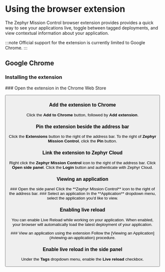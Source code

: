
# Using the browser extension
The Zephyr Mission Control browser extension provides provides a quick way to see your applications live, toggle between tagged deployments, and view contextual information about your application.

:::note
Official support for the extension is currently limited to Google Chrome.
:::

## Google Chrome

### Installing the extension

<Steps>
### Open the extension in the Chrome Web Store

<Button
    text="Open the Chrome Web Store"
    href="https://chromewebstore.google.com/detail/zephyr-mission-control/liflhldchhinbaeplljlplhnbkdidedn"
    size="medium"
    external="true"
/>

### Add the extension to Chrome
Click the **Add to Chrome** button, followed by **Add extension**.

### Pin the extension beside the address bar
Click the **Extensions** button to the right of the address bar.
To the right of **Zephyr Mission Control**, click the **Pin** button.

### Link the extension to Zephyr Cloud
Right click the **Zephyr Mission Control** icon to the right of the address bar.
Click **Open side panel**.
Click the **Login** button and authenticate with Zephyr Cloud.

</Steps>

### Viewing an application

<Steps>
### Open the side panel
Click the **Zephyr Mission Control** icon to the right of the address bar.
### Select an application
In the **Application** dropdown menu, select the application you'd like to view.
</Steps>

### Enabling live reload
You can enable Live Reload while working on your application.
When enabled, your browser will automatically load the latest deployment of your application.

<Steps>
### View an application using the extension
Follow the [Viewing an Application](#viewing-an-application) procedure.

### Enable live reload in the side panel
Under the **Tags** dropdown menu, enable the **Live reload** checkbox. 
</Steps>

